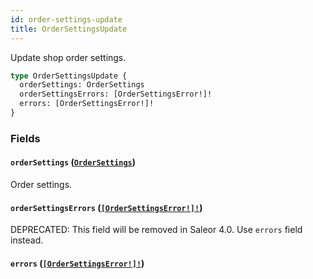 ```yaml
---
id: order-settings-update
title: OrderSettingsUpdate
---
```


Update shop order settings.

```graphql
type OrderSettingsUpdate {
  orderSettings: OrderSettings
  orderSettingsErrors: [OrderSettingsError!]!
  errors: [OrderSettingsError!]!
}
```

### Fields

#### `orderSettings` ([`OrderSettings`](../../../developer/api-reference/objects/order-settings))

Order settings.

#### `orderSettingsErrors` ([`[OrderSettingsError!]!`](../../../developer/api-reference/objects/order-settings-error))

<span class="badge badge--warning">DEPRECATED: This field will be removed in Saleor 4.0. Use `errors` field instead.</span>

#### `errors` ([`[OrderSettingsError!]!`](../../../developer/api-reference/objects/order-settings-error))
